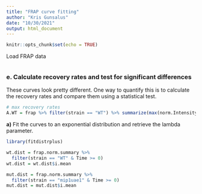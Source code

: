 ```yaml
---
title: "FRAP curve fitting"
author: "Kris Gunsalus"
date: "10/30/2021"
output: html_document
---
```


```r
knitr::opts_chunk$set(echo = TRUE)
```


Load FRAP data

```r

```


### e. Calculate recovery rates and test for significant differences

These curves look pretty different. One way to quantify this is to calculate the recovery rates and compare them using a statistical test.

```r
# max recovery rates
A.WT = frap %>% filter(strain == "WT") %>% summarize(max(norm.Intensity))

```



**a)** Fit the curves to an exponential distribution and retrieve the lambda parameter.

```r
library(fitdistrplus)

wt.dist = frap.norm.summary %>% 
  filter(strain == "WT" & Time >= 0)
wt.dist = wt.dist$i.mean

mut.dist = frap.norm.summary %>% 
  filter(strain == "mip1uae1" & Time >= 0)
mut.dist = mut.dist$i.mean



```

